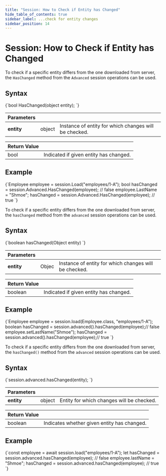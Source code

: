 ```yaml
---
title: "Session: How to Check if Entity has Changed"
hide_table_of_contents: true
sidebar_label: ...check for entity changes
sidebar_position: 14
---
```





# Session: How to Check if Entity has Changed
<LanguageSwitcher supportedLanguages={supportedLanguages} />
<LanguageContent language="csharp">


To check if a specific entity differs from the one downloaded from server, the `HasChanged` method from the `Advanced` session operations can be used.

## Syntax

<TabItem value="has_changed_1" label="has_changed_1">
<CodeBlock language="csharp">
{`bool HasChanged(object entity);
`}
</CodeBlock>
</TabItem>

| Parameters | | |
| ------------- | ------------- | ----- |
| **entity** | object | Instance of entity for which changes will be checked. |

| Return Value | |
| ------------- | ----- |
| bool | Indicated if given entity has changed. |

## Example

<TabItem value="has_changed_2" label="has_changed_2">
<CodeBlock language="csharp">
{`Employee employee = session.Load<Employee>("employees/1-A");
bool hasChanged = session.Advanced.HasChanged(employee); // false
employee.LastName = "Shmoe";
hasChanged = session.Advanced.HasChanged(employee); // true
`}
</CodeBlock>
</TabItem>


</LanguageContent>
<LanguageContent language="java">


To check if a specific entity differs from the one downloaded from server, the `hasChanged` method from the `advanced` session operations can be used.

## Syntax

<TabItem value="has_changed_1" label="has_changed_1">
<CodeBlock language="java">
{`boolean hasChanged(Object entity)
`}
</CodeBlock>
</TabItem>

| Parameters | | |
| ------------- | ------------- | ----- |
| **entity** | Objec | Instance of entity for which changes will be checked. |

| Return Value | |
| ------------- | ----- |
| boolean | Indicated if given entity has changed. |

## Example

<TabItem value="has_changed_2" label="has_changed_2">
<CodeBlock language="java">
{`Employee employee = session.load(Employee.class, "employees/1-A");
boolean hasChanged = session.advanced().hasChanged(employee);// false
employee.setLastName("Shmoe");
hasChanged = session.advanced().hasChanged(employee);// true
`}
</CodeBlock>
</TabItem>


</LanguageContent>
<LanguageContent language="nodejs">


To check if a specific entity differs from the one downloaded from server, the `hasChanged()` method from the `advanced` session operations can be used.

## Syntax

<TabItem value="has_changed_1" label="has_changed_1">
<CodeBlock language="js">
{`session.advanced.hasChanged(entity);
`}
</CodeBlock>
</TabItem>

| Parameters | | |
| ------------- | ------------- | ----- |
| **entity** | object | Entity for which changes will be checked. |

| Return Value | |
| ------------- | ----- |
| boolean | Indicates whether given entity has changed. |

## Example

<TabItem value="has_changed_2" label="has_changed_2">
<CodeBlock language="js">
{`const employee = await session.load("employees/1-A");
let hasChanged = session.advanced.hasChanged(employee); // false
employee.lastName = "Shmoe";
hasChanged = session.advanced.hasChanged(employee);       // true
`}
</CodeBlock>
</TabItem>


</LanguageContent>

<!---
### Session
- [What is a Session and How Does it Work](../../../client-api/session/what-is-a-session-and-how-does-it-work)
- [How to Check if There are Any Changes on a Session](../../../client-api/session/how-to/check-if-there-are-any-changes-on-a-session)
- [Evict Entity From a Session](../../../client-api/session/how-to/evict-entity-from-a-session)
- [Refresh Entity](../../../client-api/session/how-to/refresh-entity)


-->